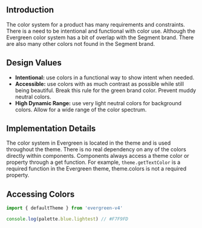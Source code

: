 
## Introduction

The color system for a product has many requirements and constraints.
There is a need to be intentional and functional with color use. Although the Evergreen color system has a bit of overlap with the Segment brand.
There are also many other colors not found in the Segment brand.

## Design Values

* **Intentional:** use colors in a functional way to show intent when needed.
* **Accessible:** use colors with as much contrast as possible while still being beautiful. Break this rule for the green brand color. Prevent muddy neutral colors.
* **High Dynamic Range:** use very light neutral colors for background colors. Allow for a wide range of the color spectrum.

## Implementation Details

The color system in Evergreen is located in the theme and is used throughout the theme.
There is no real dependency on any of the colors directly within components.
Components always access a theme color or property through a get function. For example, `theme.getTextColor` is a required function in the Evergreen theme, theme.colors is not a required property.

## Accessing Colors

```js
import { defaultTheme } from 'evergreen-v4'

console.log(palette.blue.lightest) // #F7F9FD
```

<ColorExamples marginTop={40} />
